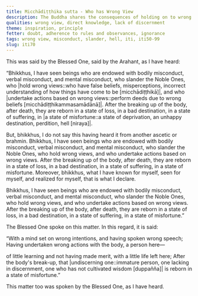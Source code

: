 ```yaml
---
title: Micchādiṭṭhika sutta - Who has Wrong View
description: The Buddha shares the consequences of holding on to wrong views and acting upon them based on his direct knowledge.
qualities: wrong view, direct knowledge, lack of discernment
theme: inspiration, principle
fetter: doubt, adherence to rules and observances, ignorance
tags: wrong view, misconduct, slander, hell, iti, iti50-99
slug: iti70
---
```


This was said by the Blessed One, said by the Arahant, as I have heard:

“Bhikkhus, I have seen beings who are endowed with bodily misconduct, verbal misconduct, and mental misconduct, who slander the Noble Ones, who |hold wrong views::who have false beliefs, misperceptions, incorrect understanding of how things have come to be [micchādiṭṭhikā]|, and who |undertake actions based on wrong views::perform deeds due to wrong beliefs [micchādiṭṭhikammasamādānā]|. After the breaking up of the body, after death, they are reborn in a state of loss, in a bad destination, in a state of suffering, in |a state of misfortune::a state of deprivation, an unhappy destination, perdition, hell [niraya]|.

But, bhikkhus, I do not say this having heard it from another ascetic or brahmin. Bhikkhus, I have seen beings who are endowed with bodily misconduct, verbal misconduct, and mental misconduct, who slander the Noble Ones, who hold wrong views, and who undertake actions based on wrong views. After the breaking up of the body, after death, they are reborn in a state of loss, in a bad destination, in a state of suffering, in a state of misfortune. Moreover, bhikkhus, what I have known for myself, seen for myself, and realized for myself, that is what I declare.

Bhikkhus, I have seen beings who are endowed with bodily misconduct, verbal misconduct, and mental misconduct, who slander the Noble Ones, who hold wrong views, and who undertake actions based on wrong views. After the breaking up of the body, after death, they are reborn in a state of loss, in a bad destination, in a state of suffering, in a state of misfortune.”

The Blessed One spoke on this matter. In this regard, it is said:

“With a mind set on wrong intentions,
and having spoken wrong speech;
Having undertaken wrong actions with the body,
a person here—

of little learning and not having made merit,
with a little life left here;
After the body's break-up,
that |undiscerning one::immature person, one lacking in discernment, one who has not cultivated wisdom [duppañña]| is reborn in a state of misfortune.”

This matter too was spoken by the Blessed One, as I have heard.